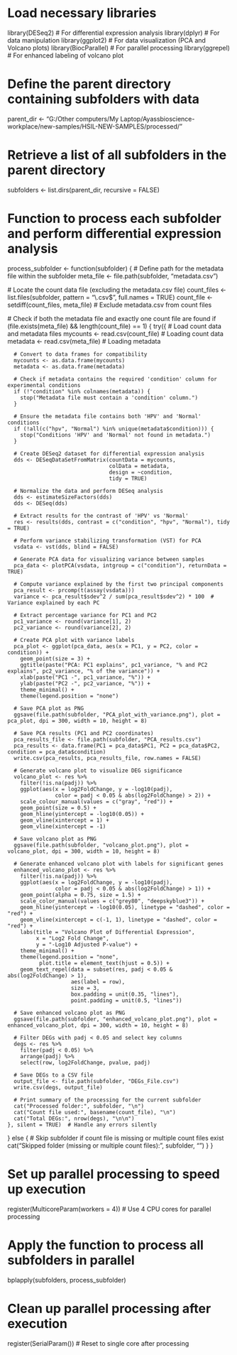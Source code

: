 # Load necessary libraries
library(DESeq2)       # For differential expression analysis
library(dplyr)        # For data manipulation
library(ggplot2)      # For data visualization (PCA and Volcano plots)
library(BiocParallel) # For parallel processing
library(ggrepel)      # For enhanced labeling of volcano plot

# Define the parent directory containing subfolders with data
parent_dir <- "G:/Other computers/My Laptop/Ayassbioscience-workplace/new-samples/HSIL-NEW-SAMPLES/processed/"

# Retrieve a list of all subfolders in the parent directory
subfolders <- list.dirs(parent_dir, recursive = FALSE)

# Function to process each subfolder and perform differential expression analysis
process_subfolder <- function(subfolder) {
  # Define path for the metadata file within the subfolder
  meta_file <- file.path(subfolder, "metadata.csv")
  
  # Locate the count data file (excluding the metadata.csv file)
  count_files <- list.files(subfolder, pattern = "\\.csv$", full.names = TRUE)
  count_file <- setdiff(count_files, meta_file) # Exclude metadata.csv from count files
  
  # Check if both the metadata file and exactly one count file are found
  if (file.exists(meta_file) && length(count_file) == 1) {
    try({
      # Load count data and metadata files
      mycounts <- read.csv(count_file) # Loading count data
      metadata <- read.csv(meta_file)  # Loading metadata
      
      # Convert to data frames for compatibility
      mycounts <- as.data.frame(mycounts)
      metadata <- as.data.frame(metadata)
      
      # Check if metadata contains the required 'condition' column for experimental conditions
      if (!"condition" %in% colnames(metadata)) {
        stop("Metadata file must contain a 'condition' column.")
      }
      
      # Ensure the metadata file contains both 'HPV' and 'Normal' conditions
      if (!all(c("hpv", "Normal") %in% unique(metadata$condition))) {
        stop("Conditions 'HPV' and 'Normal' not found in metadata.")
      }
      
      # Create DESeq2 dataset for differential expression analysis
      dds <- DESeqDataSetFromMatrix(countData = mycounts, 
                                    colData = metadata, 
                                    design = ~condition, 
                                    tidy = TRUE)
      
      # Normalize the data and perform DESeq analysis
      dds <- estimateSizeFactors(dds)
      dds <- DESeq(dds)
      
      # Extract results for the contrast of 'HPV' vs 'Normal'
      res <- results(dds, contrast = c("condition", "hpv", "Normal"), tidy = TRUE)
      
      # Perform variance stabilizing transformation (VST) for PCA
      vsdata <- vst(dds, blind = FALSE)
      
      # Generate PCA data for visualizing variance between samples
      pca_data <- plotPCA(vsdata, intgroup = c("condition"), returnData = TRUE)
      
      # Compute variance explained by the first two principal components
      pca_result <- prcomp(t(assay(vsdata))) 
      variance <- pca_result$sdev^2 / sum(pca_result$sdev^2) * 100  # Variance explained by each PC
      
      # Extract percentage variance for PC1 and PC2
      pc1_variance <- round(variance[1], 2)
      pc2_variance <- round(variance[2], 2)
      
      # Create PCA plot with variance labels
      pca_plot <- ggplot(pca_data, aes(x = PC1, y = PC2, color = condition)) +
        geom_point(size = 3) +
        ggtitle(paste("PCA: PC1 explains", pc1_variance, "% and PC2 explains", pc2_variance, "% of the variance")) +
        xlab(paste("PC1 -", pc1_variance, "%")) +
        ylab(paste("PC2 -", pc2_variance, "%")) +
        theme_minimal() +
        theme(legend.position = "none")
      
      # Save PCA plot as PNG
      ggsave(file.path(subfolder, "PCA_plot_with_variance.png"), plot = pca_plot, dpi = 300, width = 10, height = 8)
      
      # Save PCA results (PC1 and PC2 coordinates)
      pca_results_file <- file.path(subfolder, "PCA_results.csv")
      pca_results <- data.frame(PC1 = pca_data$PC1, PC2 = pca_data$PC2, condition = pca_data$condition)
      write.csv(pca_results, pca_results_file, row.names = FALSE)
      
      # Generate volcano plot to visualize DEG significance
      volcano_plot <- res %>%
        filter(!is.na(padj)) %>%
        ggplot(aes(x = log2FoldChange, y = -log10(padj),
                   color = padj < 0.05 & abs(log2FoldChange) > 2)) +
        scale_colour_manual(values = c("gray", "red")) +
        geom_point(size = 0.5) +
        geom_hline(yintercept = -log10(0.05)) +
        geom_vline(xintercept = 1) +
        geom_vline(xintercept = -1)
      
      # Save volcano plot as PNG
      ggsave(file.path(subfolder, "volcano_plot.png"), plot = volcano_plot, dpi = 300, width = 10, height = 8)
      
      # Generate enhanced volcano plot with labels for significant genes
      enhanced_volcano_plot <- res %>%
        filter(!is.na(padj)) %>%
        ggplot(aes(x = log2FoldChange, y = -log10(padj),
                   color = padj < 0.05 & abs(log2FoldChange) > 1)) +
        geom_point(alpha = 0.75, size = 1.5) +
        scale_color_manual(values = c("grey80", "deepskyblue3")) +
        geom_hline(yintercept = -log10(0.05), linetype = "dashed", color = "red") +
        geom_vline(xintercept = c(-1, 1), linetype = "dashed", color = "red") +
        labs(title = "Volcano Plot of Differential Expression",
             x = "Log2 Fold Change",
             y = "-Log10 Adjusted P-value") +
        theme_minimal() +
        theme(legend.position = "none",
              plot.title = element_text(hjust = 0.5)) +
        geom_text_repel(data = subset(res, padj < 0.05 & abs(log2FoldChange) > 1),
                        aes(label = row),
                        size = 3,
                        box.padding = unit(0.35, "lines"),
                        point.padding = unit(0.5, "lines"))
      
      # Save enhanced volcano plot as PNG
      ggsave(file.path(subfolder, "enhanced_volcano_plot.png"), plot = enhanced_volcano_plot, dpi = 300, width = 10, height = 8)
      
      # Filter DEGs with padj < 0.05 and select key columns
      degs <- res %>%
        filter(padj < 0.05) %>%
        arrange(padj) %>%
        select(row, log2FoldChange, pvalue, padj)
      
      # Save DEGs to a CSV file
      output_file <- file.path(subfolder, "DEGs_File.csv")
      write.csv(degs, output_file)
      
      # Print summary of the processing for the current subfolder
      cat("Processed folder:", subfolder, "\n")
      cat("Count file used:", basename(count_file), "\n")
      cat("Total DEGs:", nrow(degs), "\n\n")
    }, silent = TRUE)  # Handle any errors silently
  } else {
    # Skip subfolder if count file is missing or multiple count files exist
    cat("Skipped folder (missing or multiple count files):", subfolder, "\n")
  }
}

# Set up parallel processing to speed up execution
register(MulticoreParam(workers = 4))  # Use 4 CPU cores for parallel processing

# Apply the function to process all subfolders in parallel
bplapply(subfolders, process_subfolder)

# Clean up parallel processing after execution
register(SerialParam())  # Reset to single core after processing
